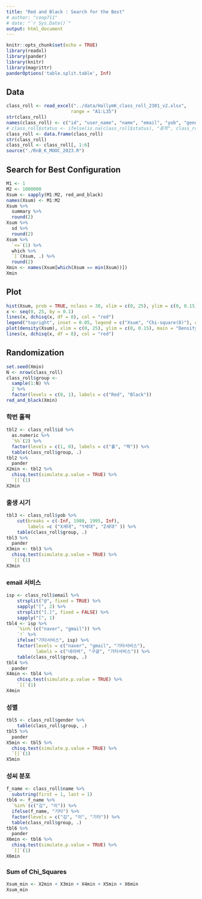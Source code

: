 ```yaml
---
title: "Red and Black : Search for the Best"
# author: "coop711"
# date: "`r Sys.Date()`"
output: html_document
---
```


```r
knitr::opts_chunk$set(echo = TRUE)
library(readxl)
library(pander)
library(knitr)
library(magrittr)
panderOptions('table.split.table', Inf)
```

## Data

```r
class_roll <- read_excel("../data/HallymK_class_roll_2301_v2.xlsx", 
                        range = "A1:L35")
str(class_roll)
names(class_roll) <- c("id", "user_name", "name", "email", "yob", "gender", "education", "goals", "mode", "status", "city", "country")
# class_roll$status <- ifelse(is.na(class_roll$status), "휴학", class_roll$status)
class_roll <- data.frame(class_roll)
str(class_roll)
class_roll <- class_roll[, 1:6]
source("./RnB_K_MOOC_2023.R")
```


## Search for Best Configuration

```r
M1 <- 1
M2 <- 1000000
Xsum <- sapply(M1:M2, red_and_black)
names(Xsum) <- M1:M2
Xsum %>%
  summary %>%
  round(2) 
Xsum %>%
  sd %>%
  round(2)
Xsum %>%
  `<=`(1) %>%
  which %>%
  `[`(Xsum, .) %>%
  round(2)
Xmin <- names(Xsum[which(Xsum == min(Xsum))])
Xmin
```

## Plot

```r
hist(Xsum, prob = TRUE, nclass = 30, xlim = c(0, 25), ylim = c(0, 0.15))
x <- seq(0, 25, by = 0.1)
lines(x, dchisq(x, df = 8), col = "red")
legend("topright", inset = 0.05, legend = c("Xsum", "Chi-square(8)"), col = c("black", "red"), lty = 1)
plot(density(Xsum), xlim = c(0, 25), ylim = c(0, 0.15), main = "Density Estimation of Xsum")
lines(x, dchisq(x, df = 8), col = "red")
```

## Randomization

```r
set.seed(Xmin)
N <- nrow(class_roll) 
class_roll$group <- 
  sample(1:N) %%
  2 %>%
  factor(levels = c(0, 1), labels = c("Red", "Black"))
red_and_black(Xmin)
```

### 학번 홀짝

```r
tbl2 <- class_roll$id %>%
  as.numeric %>%
  `%%`(2) %>%
  factor(levels = c(1, 0), labels = c("홀", "짝")) %>%
  table(class_roll$group, .) 
tbl2 %>%
  pander
X2min <- tbl2 %>%
  chisq.test(simulate.p.value = TRUE) %>%
  `[[`(1)
X2min
```

### 출생 시기 

```r
tbl3 <- class_roll$yob %>%
    cut(breaks = c(-Inf, 1980, 1995, Inf), 
        labels =c ("X세대", "Y세대", "Z세대" )) %>%
    table(class_roll$group, .) 
tbl3 %>%
  pander
X3min <- tbl3 %>%
  chisq.test(simulate.p.value = TRUE) %>%
  `[[`(1)
X3min
```

### email 서비스

```r
isp <- class_roll$email %>%
    strsplit("@", fixed = TRUE) %>%
    sapply("[", 2) %>%
    strsplit("[.]", fixed = FALSE) %>%
    sapply("[", 1)
tbl4 <- isp %>%
    `%in%`(c("naver", "gmail")) %>%
    `!` %>%
    ifelse("기타서비스", isp) %>%
    factor(levels = c("naver", "gmail", "기타서비스"),
           labels = c("네이버", "구글", "기타서비스")) %>%
    table(class_roll$group, .) 
tbl4 %>%
  pander
X4min <- tbl4 %>%
    chisq.test(simulate.p.value = TRUE) %>%
    `[[`(1) 
X4min
```

### 성별

```r
tbl5 <- class_roll$gender %>%
    table(class_roll$group, .) 
tbl5 %>%
  pander
X5min <- tbl5 %>%
  chisq.test(simulate.p.value = TRUE) %>%
  `[[`(1) 
X5min
```

### 성씨 분포

```r
f_name <- class_roll$name %>%
  substring(first = 1, last = 1) 
tbl6 <- f_name %>%
  `%in%`(c("김", "이")) %>%
  ifelse(f_name, "기타") %>%
  factor(levels = c("김", "이", "기타")) %>%
  table(class_roll$group, .) 
tbl6 %>%
  pander
X6min <- tbl6 %>%
  chisq.test(simulate.p.value = TRUE) %>%
  `[[`(1)
X6min
```

### Sum of Chi_Squares

```r
Xsum_min <- X2min + X3min + X4min + X5min + X6min
Xsum_min
```

<!--
```r
save.image("./K_MOOC_red_and_black_optimum_data_202301.RData")
```
-->